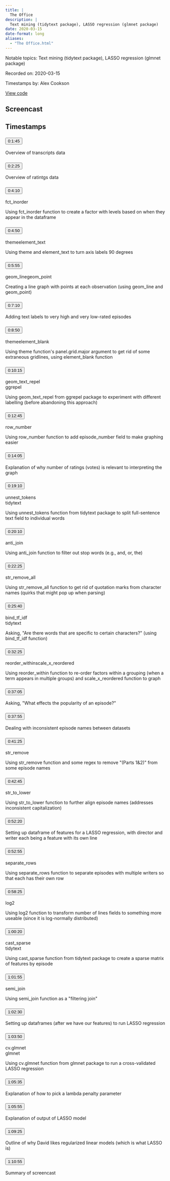 ```yaml
---
title: |
  The Office
description: |
  Text mining (tidytext package), LASSO regression (glmnet package)
date: 2020-03-15
date-format: long
aliases:
  - "The Office.html"
---
```


Notable topics: Text mining (tidytext package), LASSO regression (glmnet package)

Recorded on: 2020-03-15

Timestamps by: Alex Cookson

[View code](https://github.com/dgrtwo/data-screencasts/blob/master/office-transcripts.Rmd)

## Screencast

<div id="yt-player" data-video-id="_IvAubTDQME"></div>

## Timestamps

```{=html}
<div id="topics">
  <div class="topic">
    <h3 id="ts-105">
      <button class="btn btn-link btn-timestamp" onClick="playerSkipToTimestamp(105, this)">0:1:45</button>
    </h3>
    <div class="topic_badges"><div></div><div></div></div>
    <div class="topic_description">
      <p>Overview of transcripts data</p>

    </div>
  </div>
  <div class="topic">
    <h3 id="ts-145">
      <button class="btn btn-link btn-timestamp" onClick="playerSkipToTimestamp(145, this)">0:2:25</button>
    </h3>
    <div class="topic_badges"><div></div><div></div></div>
    <div class="topic_description">
      <p>Overview of ratintgs data</p>

    </div>
  </div>
  <div class="topic">
    <h3 id="ts-250">
      <button class="btn btn-link btn-timestamp" onClick="playerSkipToTimestamp(250, this)">0:4:10</button>
    </h3>
    <div class="topic_badges"><div><span class="badge-functions badge bg-info">fct_inorder</span></div><div></div></div>
    <div class="topic_description">
      <p>Using fct_inorder function to create a factor with levels based on when they appear in the dataframe</p>

    </div>
  </div>
  <div class="topic">
    <h3 id="ts-290">
      <button class="btn btn-link btn-timestamp" onClick="playerSkipToTimestamp(290, this)">0:4:50</button>
    </h3>
    <div class="topic_badges"><div><span class="badge-functions badge bg-info">theme</span><span class="badge-functions badge bg-info">element_text</span></div><div></div></div>
    <div class="topic_description">
      <p>Using theme and element_text to turn axis labels 90 degrees</p>

    </div>
  </div>
  <div class="topic">
    <h3 id="ts-355">
      <button class="btn btn-link btn-timestamp" onClick="playerSkipToTimestamp(355, this)">0:5:55</button>
    </h3>
    <div class="topic_badges"><div><span class="badge-functions badge bg-info">geom_line</span><span class="badge-functions badge bg-info">geom_point</span></div><div></div></div>
    <div class="topic_description">
      <p>Creating a line graph with points at each observation (using geom_line and geom_point)</p>

    </div>
  </div>
  <div class="topic">
    <h3 id="ts-430">
      <button class="btn btn-link btn-timestamp" onClick="playerSkipToTimestamp(430, this)">0:7:10</button>
    </h3>
    <div class="topic_badges"><div></div><div></div></div>
    <div class="topic_description">
      <p>Adding text labels to very high and very low-rated episodes</p>

    </div>
  </div>
  <div class="topic">
    <h3 id="ts-530">
      <button class="btn btn-link btn-timestamp" onClick="playerSkipToTimestamp(530, this)">0:8:50</button>
    </h3>
    <div class="topic_badges"><div><span class="badge-functions badge bg-info">theme</span><span class="badge-functions badge bg-info">element_blank</span></div><div></div></div>
    <div class="topic_description">
      <p>Using theme function's panel.grid.major argument to get rid of some extraneous gridlines, using element_blank function</p>

    </div>
  </div>
  <div class="topic">
    <h3 id="ts-615">
      <button class="btn btn-link btn-timestamp" onClick="playerSkipToTimestamp(615, this)">0:10:15</button>
    </h3>
    <div class="topic_badges"><div><span class="badge-functions badge bg-info">geom_text_repel</span></div><div><span class="badge-packages badge bg-primary">ggrepel</span></div></div>
    <div class="topic_description">
      <p>Using geom_text_repel from ggrepel package to experiment with different labelling (before abandoning this approach)</p>

    </div>
  </div>
  <div class="topic">
    <h3 id="ts-765">
      <button class="btn btn-link btn-timestamp" onClick="playerSkipToTimestamp(765, this)">0:12:45</button>
    </h3>
    <div class="topic_badges"><div><span class="badge-functions badge bg-info">row_number</span></div><div></div></div>
    <div class="topic_description">
      <p>Using row_number function to add episode_number field to make graphing easier</p>

    </div>
  </div>
  <div class="topic">
    <h3 id="ts-845">
      <button class="btn btn-link btn-timestamp" onClick="playerSkipToTimestamp(845, this)">0:14:05</button>
    </h3>
    <div class="topic_badges"><div></div><div></div></div>
    <div class="topic_description">
      <p>Explanation of why number of ratings (votes) is relevant to interpreting the graph</p>

    </div>
  </div>
  <div class="topic">
    <h3 id="ts-1150">
      <button class="btn btn-link btn-timestamp" onClick="playerSkipToTimestamp(1150, this)">0:19:10</button>
    </h3>
    <div class="topic_badges"><div><span class="badge-functions badge bg-info">unnest_tokens</span></div><div><span class="badge-packages badge bg-primary">tidytext</span></div></div>
    <div class="topic_description">
      <p>Using unnest_tokens function from tidytext package to split full-sentence text field to individual words</p>

    </div>
  </div>
  <div class="topic">
    <h3 id="ts-1210">
      <button class="btn btn-link btn-timestamp" onClick="playerSkipToTimestamp(1210, this)">0:20:10</button>
    </h3>
    <div class="topic_badges"><div><span class="badge-functions badge bg-info">anti_join</span></div><div></div></div>
    <div class="topic_description">
      <p>Using anti_join function to filter out stop words (e.g., and, or, the)</p>

    </div>
  </div>
  <div class="topic">
    <h3 id="ts-1345">
      <button class="btn btn-link btn-timestamp" onClick="playerSkipToTimestamp(1345, this)">0:22:25</button>
    </h3>
    <div class="topic_badges"><div><span class="badge-functions badge bg-info">str_remove_all</span></div><div></div></div>
    <div class="topic_description">
      <p>Using str_remove_all function to get rid of quotation marks from character names (quirks that might pop up when parsing)</p>

    </div>
  </div>
  <div class="topic">
    <h3 id="ts-1540">
      <button class="btn btn-link btn-timestamp" onClick="playerSkipToTimestamp(1540, this)">0:25:40</button>
    </h3>
    <div class="topic_badges"><div><span class="badge-functions badge bg-info">bind_tf_idf</span></div><div><span class="badge-packages badge bg-primary">tidytext</span></div></div>
    <div class="topic_description">
      <p>Asking, &quot;Are there words that are specific to certain characters?&quot; (using bind_tf_idf function)</p>

    </div>
  </div>
  <div class="topic">
    <h3 id="ts-1945">
      <button class="btn btn-link btn-timestamp" onClick="playerSkipToTimestamp(1945, this)">0:32:25</button>
    </h3>
    <div class="topic_badges"><div><span class="badge-functions badge bg-info">reorder_within</span><span class="badge-functions badge bg-info">scale_x_reordered</span></div><div></div></div>
    <div class="topic_description">
      <p>Using reorder_within function to re-order factors within a grouping (when a term appears in multiple groups) and scale_x_reordered function to graph</p>

    </div>
  </div>
  <div class="topic">
    <h3 id="ts-2225">
      <button class="btn btn-link btn-timestamp" onClick="playerSkipToTimestamp(2225, this)">0:37:05</button>
    </h3>
    <div class="topic_badges"><div></div><div></div></div>
    <div class="topic_description">
      <p>Asking, &quot;What effects the popularity of an episode?&quot;</p>

    </div>
  </div>
  <div class="topic">
    <h3 id="ts-2275">
      <button class="btn btn-link btn-timestamp" onClick="playerSkipToTimestamp(2275, this)">0:37:55</button>
    </h3>
    <div class="topic_badges"><div></div><div></div></div>
    <div class="topic_description">
      <p>Dealing with inconsistent episode names between datasets</p>

    </div>
  </div>
  <div class="topic">
    <h3 id="ts-2485">
      <button class="btn btn-link btn-timestamp" onClick="playerSkipToTimestamp(2485, this)">0:41:25</button>
    </h3>
    <div class="topic_badges"><div><span class="badge-functions badge bg-info">str_remove</span></div><div></div></div>
    <div class="topic_description">
      <p>Using str_remove function and some regex to remove &quot;(Parts 1&amp;2)&quot; from some episode names</p>

    </div>
  </div>
  <div class="topic">
    <h3 id="ts-2565">
      <button class="btn btn-link btn-timestamp" onClick="playerSkipToTimestamp(2565, this)">0:42:45</button>
    </h3>
    <div class="topic_badges"><div><span class="badge-functions badge bg-info">str_to_lower</span></div><div></div></div>
    <div class="topic_description">
      <p>Using str_to_lower function to further align episode names (addresses inconsistent capitalization)</p>

    </div>
  </div>
  <div class="topic">
    <h3 id="ts-3140">
      <button class="btn btn-link btn-timestamp" onClick="playerSkipToTimestamp(3140, this)">0:52:20</button>
    </h3>
    <div class="topic_badges"><div></div><div></div></div>
    <div class="topic_description">
      <p>Setting up dataframe of features for a LASSO regression, with director and writer each being a feature with its own line</p>

    </div>
  </div>
  <div class="topic">
    <h3 id="ts-3175">
      <button class="btn btn-link btn-timestamp" onClick="playerSkipToTimestamp(3175, this)">0:52:55</button>
    </h3>
    <div class="topic_badges"><div><span class="badge-functions badge bg-info">separate_rows</span></div><div></div></div>
    <div class="topic_description">
      <p>Using separate_rows function to separate episodes with multiple writers so that each has their own row</p>

    </div>
  </div>
  <div class="topic">
    <h3 id="ts-3505">
      <button class="btn btn-link btn-timestamp" onClick="playerSkipToTimestamp(3505, this)">0:58:25</button>
    </h3>
    <div class="topic_badges"><div><span class="badge-functions badge bg-info">log2</span></div><div></div></div>
    <div class="topic_description">
      <p>Using log2 function to transform number of lines fields to something more useable (since it is log-normally distributed)</p>

    </div>
  </div>
  <div class="topic">
    <h3 id="ts-3620">
      <button class="btn btn-link btn-timestamp" onClick="playerSkipToTimestamp(3620, this)">1:00:20</button>
    </h3>
    <div class="topic_badges"><div><span class="badge-functions badge bg-info">cast_sparse</span></div><div><span class="badge-packages badge bg-primary">tidytext</span></div></div>
    <div class="topic_description">
      <p>Using cast_sparse function from tidytext package to create a sparse matrix of features by episode</p>

    </div>
  </div>
  <div class="topic">
    <h3 id="ts-3715">
      <button class="btn btn-link btn-timestamp" onClick="playerSkipToTimestamp(3715, this)">1:01:55</button>
    </h3>
    <div class="topic_badges"><div><span class="badge-functions badge bg-info">semi_join</span></div><div></div></div>
    <div class="topic_description">
      <p>Using semi_join function as a &quot;filtering join&quot;</p>

    </div>
  </div>
  <div class="topic">
    <h3 id="ts-3750">
      <button class="btn btn-link btn-timestamp" onClick="playerSkipToTimestamp(3750, this)">1:02:30</button>
    </h3>
    <div class="topic_badges"><div></div><div></div></div>
    <div class="topic_description">
      <p>Setting up dataframes (after we have our features) to run LASSO regression</p>

    </div>
  </div>
  <div class="topic">
    <h3 id="ts-3830">
      <button class="btn btn-link btn-timestamp" onClick="playerSkipToTimestamp(3830, this)">1:03:50</button>
    </h3>
    <div class="topic_badges"><div><span class="badge-functions badge bg-info">cv.glmnet</span></div><div><span class="badge-packages badge bg-primary">glmnet</span></div></div>
    <div class="topic_description">
      <p>Using cv.glmnet function from glmnet package to run a cross-validated LASSO regression</p>

    </div>
  </div>
  <div class="topic">
    <h3 id="ts-3935">
      <button class="btn btn-link btn-timestamp" onClick="playerSkipToTimestamp(3935, this)">1:05:35</button>
    </h3>
    <div class="topic_badges"><div></div><div></div></div>
    <div class="topic_description">
      <p>Explanation of how to pick a lambda penalty parameter</p>

    </div>
  </div>
  <div class="topic">
    <h3 id="ts-3955">
      <button class="btn btn-link btn-timestamp" onClick="playerSkipToTimestamp(3955, this)">1:05:55</button>
    </h3>
    <div class="topic_badges"><div></div><div></div></div>
    <div class="topic_description">
      <p>Explanation of output of LASSO model</p>

    </div>
  </div>
  <div class="topic">
    <h3 id="ts-4165">
      <button class="btn btn-link btn-timestamp" onClick="playerSkipToTimestamp(4165, this)">1:09:25</button>
    </h3>
    <div class="topic_badges"><div></div><div></div></div>
    <div class="topic_description">
      <p>Outline of why David likes regularized linear models (which is what LASSO is)</p>

    </div>
  </div>
  <div class="topic">
    <h3 id="ts-4255">
      <button class="btn btn-link btn-timestamp" onClick="playerSkipToTimestamp(4255, this)">1:10:55</button>
    </h3>
    <div class="topic_badges"><div></div><div></div></div>
    <div class="topic_description">
      <p>Summary of screencast</p>

    </div>
  </div>
</div>
```
     
<script>
// 2. This code loads the IFrame Player API code asynchronously.
var tag = document.createElement("script");

tag.src = "https://www.youtube.com/iframe_api";
var firstScriptTag = document.getElementsByTagName("script")[0];
firstScriptTag.parentNode.insertBefore(tag, firstScriptTag);

// 3. This function creates an <iframe> (and YouTube player)
//    after the API code downloads.
var videoId = document.getElementById("yt-player").dataset.videoId;
var player;
function onYouTubeIframeAPIReady() {
  player = new YT.Player("yt-player", {
    height: "486",
    width: "864",
    videoId: videoId,
    playerVars: {
      "playsinline": 1
    },
    events: {
      onStateChange: function(event) {
        if (event.data == YT.PlayerState.PLAYING) {
          followTimestamps()
        }
      }
    }
  });
}

function playerSkipToTimestamp(seconds, tsElement) {
  player.seekTo(seconds, true)
  tsElement.scrollIntoView()
  document.getElementById("screencast").scrollIntoView()
}

const timestamps = Array.from(document.querySelectorAll('.topic h3[id^="ts-"]'))
  .map(el => el.id.replace('ts-', ''))

function followTimestamps() {
  if (player.getPlayerState() !== 1) {
    return
  }
  const currentTime = `${Math.floor(player.getCurrentTime())}`
  if (timestamps.includes(currentTime)) {
    const el = document.getElementById(`ts-${currentTime}`)
    if (el) {
      el.scrollIntoView()
      document.getElementById("screencast").scrollIntoView()
    }
  }
  setTimeout(followTimestamps, 1000)
}
</script>
